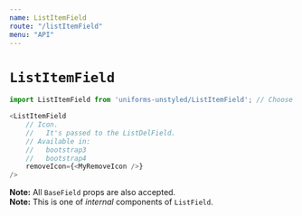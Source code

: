 ```yaml
---
name: ListItemField
route: "/listItemField"
menu: "API"
---
```

# `ListItemField`

```js
import ListItemField from 'uniforms-unstyled/ListItemField'; // Choose your theme package.

<ListItemField
    // Icon.
    //   It's passed to the ListDelField.
    // Available in:
    //   bootstrap3
    //   bootstrap4
    removeIcon={<MyRemoveIcon />}
/>
```

**Note:** All `BaseField` props are also accepted.<br />
**Note:** This is one of _internal_ components of `ListField`.
